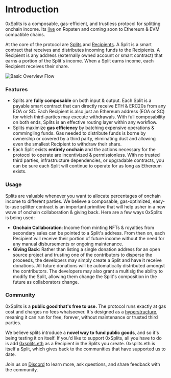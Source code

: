 
# Introduction

0xSplits is a composable, gas-efficient, and trustless protocol for splitting
onchain income. Its [live](https://app.0xsplits.xyz/) on Ropsten and coming soon
to Ethereum & EVM compatible chains.

At the core of the protocol are [Splits](/core-concepts/#split) and
[Recipients](/core-concepts/#recipient). A Split is a smart contract that
receives and distributes incoming funds to the Recipients. A Recipient is any
address (externally owned account or smart contract) that earns a portion of the
Split's income. When a Split earns income, each Recipient receives their share.

![Basic Overview Flow](/intro-flow.svg)

### Features

- Splits are **fully composable** on both input & output. Each Split is a
  payable smart contract that can directly receive ETH & ERC20s from any EOA or
  SC. Each Recipient is also just an Ethereum address (EOA or SC) for which
  third-parties may execute withdrawals. With full composability on both ends,
  Splits is an effective routing layer within any workflow.
- Splits maximize **gas efficiency** by batching expensive operations &
  commingling funds. Gas needed to distribute funds is borne by ownership or
  covered by a third party, eliminating dust and allowing even the smallest
  Recipient to withdraw their share.
- Each Split exists **entirely onchain** and the actions necessary for the
  protocol to operate are incentivized & permissionless. With no trusted third
  parties, infrastructure dependencies, or upgradable contracts, you can be sure
  each Split will continue to operate for as long as Ethereum exists.

### Usage

Splits are valuable whenever you want to allocate percentages of onchain income
to different parties. We believe a composable, gas-optimized, easy-to-use
splitter contract is an important primitive that will help usher in a new wave
of onchain collaboration & giving back. Here are a few ways 0xSplits is being
used:

- **Onchain Collaboration**: Income from minting NFTs & royalties from secondary
  sales can be pointed to a Split's address. From then on, each Recipient will
  receive their portion of future income without the need for any manual
  disbursements or ongoing maintenance.
- **Giving Back**: Rather than listing a single donation address for an open
  source project and trusting one of the contributors to disperse the proceeds,
  the developers may simply create a Split and have it receive donations. All
  future donations will be automatically distributed amongst the contributors.
  The developers may also grant a multisig the ability to modify the Split,
  allowing them change the Split's composition in the future as collaborators
  change.

### Community

0xSplits is a **public good that's free to use.** The protocol runs exactly at
gas cost and charges no fees whatsoever. It's designed as a
[hyperstructure](https://jacob.energy/hyperstructures.html), meaning it can run
for free, forever, without maintenance or trusted third parties.

We believe splits introduce a **novel way to fund public goods**, and so it's
being testing it on itself. If you'd like to support 0xSplits, all you have to
do is add
[0xsplits.eth](https://etherscan.io/address/0x50671995e1eca15ca9e807774a814331cabe0f3b)
as a Recipient in the Splits you create. 0xsplits.eth is itself a Split, which
gives back to the communities that have supported us to date.

Join us on [Discord](https://discord.gg/45kXEWRc6k) to learn more, ask
questions, and share feedback with the community.
